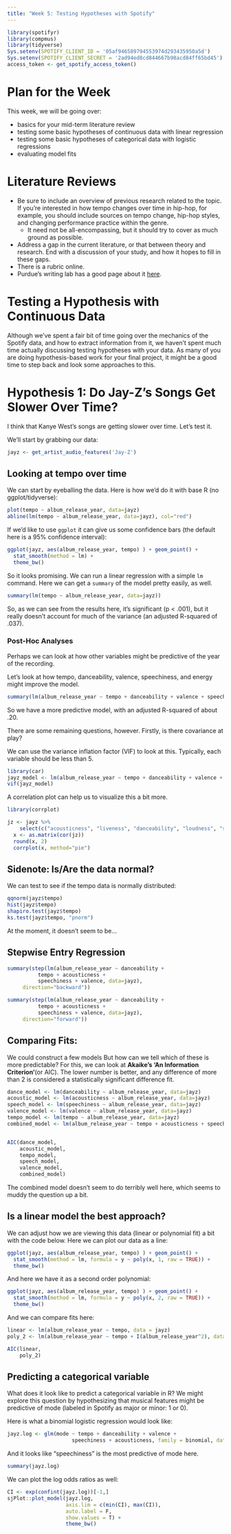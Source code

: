 ```yaml
---
title: "Week 5: Testing Hypotheses with Spotify"
---
```


```r
library(spotifyr)
library(compmus)
library(tidyverse)
Sys.setenv(SPOTIFY_CLIENT_ID = '05af946589794553974d293435950a5d')
Sys.setenv(SPOTIFY_CLIENT_SECRET = '2ad94ed8cd844667b98acd84ff65bd45')
access_token <- get_spotify_access_token()
```

# Plan for the Week

This week, we will be going over:

- basics for your mid-term literature review
- testing some basic hypotheses of continuous data with linear regression
- testing some basic hypotheses of categorical data with logistic regressions
- evaluating model fits

# Literature Reviews

- Be sure to include an overview of previous research related to the topic. If you're interested in how tempo changes over time in hip-hop, for example, you should include sources on tempo change, hip-hop styles, and changing performance practice within the genre.
  - It need not be all-encompassing, but it should try to cover as much ground as possible.
- Address a gap in the current literature, or that between theory and research. End with a discussion of your study, and how it hopes to fill in these gaps.
- There is a rubric online.
- Purdue's writing lab has a good page about it [here](https://owl.purdue.edu/owl/research_and_citation/conducting_research/writing_a_literature_review.html).

# Testing a Hypothesis with Continuous Data

Although we've spent a fair bit of time going over the mechanics of the Spotify data, and how to extract information from it, we haven't spent much time actually discussing testing hypotheses with your data. As many of you are doing hypothesis-based work for your final project, it might be a good time to step back and look some approaches to this.

# Hypothesis 1: Do Jay-Z's Songs Get Slower Over Time?

I think that Kanye West's songs are getting slower over time. Let's test it.

We'll start by grabbing our data:
```r
jayz <- get_artist_audio_features('Jay-Z')
```

## Looking at tempo over time
We can start by eyeballing the data. Here is how we'd do it with base R (no ggplot/tidyverse):

```r
plot(tempo ~ album_release_year, data=jayz)
abline(lm(tempo ~ album_release_year, data=jayz), col="red")
```

If we'd like to use `ggplot` it can give us some confidence bars (the default here is a 95% confidence interval):

```r
ggplot(jayz, aes(album_release_year, tempo) ) + geom_point() +
  stat_smooth(method = lm) +
  theme_bw()
```

So it looks promising. We can run a linear regression with a simple `lm` command. Here we can get a `summary` of the model pretty easily, as well.

```r
summary(lm(tempo ~ album_release_year, data=jayz))
```

So, as we can see from the results here, it's significant (p < .001), but it really doesn't account for much of the variance (an adjusted R-squared of .037).

### Post-Hoc Analyses

Perhaps we can look at how other variables might be predictive of the year of the recording. 

Let's look at how tempo, danceability, valence, speechiness, and energy might improve the model. 

```r
summary(lm(album_release_year ~ tempo + danceability + valence + speechiness + energy, data=jayz))
```

So we have a more predictive model, with an adjusted R-squared of about .20. 

There are some remaining questions, however. Firstly, is there covariance at play?

We can use the variance inflation factor (VIF) to look at this. Typically, each variable should be less than 5. 

```r
library(car)
jayz_model <- lm(album_release_year ~ tempo + danceability + valence + speechiness + energy, data=jayz)
vif(jayz_model)
```

A correlation plot can help us to visualize this a bit more.

```r
library(corrplot)

jz <- jayz %>% 
    select(c("acousticness", "liveness", "danceability", "loudness", "speechiness", "valence"))
  x <- as.matrix(cor(jz))
  round(x, 2)
  corrplot(x, method="pie")
```

## Sidenote: Is/Are the data normal?

We can test to see if the tempo data is normally distributed:
```r
qqnorm(jayz$tempo)
hist(jayz$tempo)
shapiro.test(jayz$tempo)
ks.test(jayz$tempo, "pnorm")
```

At the moment, it doesn't seem to be...

## Stepwise Entry Regression

```r
summary(step(lm(album_release_year ~ danceability + 
          tempo + acousticness + 
          speechiness + valence, data=jayz), 
     direction="backward"))

summary(step(lm(album_release_year ~ danceability + 
          tempo + acousticness + 
          speechiness + valence, data=jayz), 
     direction="forward"))

```

## Comparing Fits:
We could construct a few models
But how can we tell which of these is more predictable? For this, we can look at **Akaike's ‘An Information Criterion’**(or AIC). The lower number is better, and any difference of more than 2 is considered a statistically significant difference fit.

```r
dance_model <- lm(danceability ~ album_release_year, data=jayz)
acoustic_model <- lm(acousticness ~ album_release_year, data=jayz)
speech_model <- lm(speechiness ~ album_release_year, data=jayz)
valence_model <- lm(valence ~ album_release_year, data=jayz)
tempo_model <- lm(tempo ~ album_release_year, data=jayz)
combined_model <- lm(album_release_year ~ tempo + acousticness + speechiness + valence, data=jayz)


AIC(dance_model, 
    acoustic_model, 
    tempo_model,
    speech_model, 
    valence_model, 
    combined_model)
```

The combined model doesn't seem to do terribly well here, which seems to muddy the question up a bit.

## Is a linear model the best approach?

We can adjust how we are viewing this data (linear or polynomial fit) a bit with the code below. Here we can plot our data as a line:
```r

ggplot(jayz, aes(album_release_year, tempo) ) + geom_point() +
  stat_smooth(method = lm, formula = y ~ poly(x, 1, raw = TRUE)) +
  theme_bw()
```

And here we have it as a second order polynomial:
```r
ggplot(jayz, aes(album_release_year, tempo) ) + geom_point() +
  stat_smooth(method = lm, formula = y ~ poly(x, 2, raw = TRUE)) +
  theme_bw()
```


And we can compare fits here:
```r
linear <- lm(album_release_year ~ tempo, data = jayz)
poly_2 <- lm(album_release_year ~ tempo + I(album_release_year^2), data = jayz)

AIC(linear, 
    poly_2)
```


## Predicting a categorical variable

What does it look like to predict a categorical variable in R? We might explore this question by hypothesizing that musical features might be predictive of mode (labeled in Spotify as major or minor: 1 or 0).

Here is what a binomial logistic regression would look like:
```r
jayz.log <- glm(mode ~ tempo + danceability + valence +
                     speechiness + acousticness, family = binomial, data = jayz)
```

And it looks like "speechiness" is the most predictive of mode here.
```r
summary(jayz.log)
```

We can plot the log odds ratios as well:
```r
CI <- exp(confint(jayz.log))[-1,]
sjPlot::plot_model(jayz.log,
                   axis.lim = c(min(CI), max(CI)),
                   auto.label = F,
                   show.values = T) +
                   theme_bw()
```
